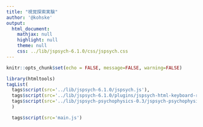 ```yaml
---
title: "視覚探索実験"
author: '@kohske'
output:
  html_document:
    mathjax: null
    highlight: null
    theme: null
    css: ../lib/jspsych-6.1.0/css/jspsych.css
---
```


```r
knitr::opts_chunk$set(echo = FALSE, message=FALSE, warning=FALSE)
```

```r
library(htmltools)
tagList(
  tags$script(src='../lib/jspsych-6.1.0/jspsych.js'),
  tags$script(src='../lib/jspsych-6.1.0/plugins/jspsych-html-keyboard-response.js'),
  tags$script(src='../lib/jspsych-psychophysics-0.3/jspsych-psychophysics.js'),
  )
```

<script>
// 結合探索、本番
var factors = {
 setsize: [8, 16, 32], // セットサイズ
 target: [0, 1], // 1: ターゲットあり, 0: ターゲットなし
 conjunction: [1],  // 1: 結合探索、 0: 特徴探索
};

var exp_name = "結合探索　本番";
var n_repeat = 20; // 繰り返しの回数

</script>

```r
  tags$script(src='main.js')
```


